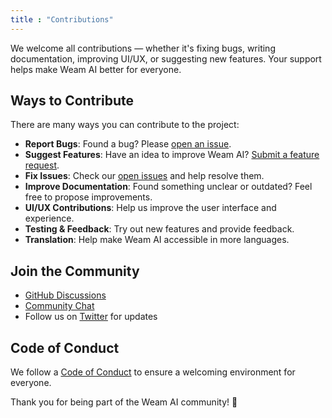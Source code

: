 ```yaml
---
title : "Contributions"
---
```


We welcome all contributions — whether it's fixing bugs, writing documentation, improving UI/UX, or suggesting new features. Your support helps make Weam AI better for everyone.

## Ways to Contribute

There are many ways you can contribute to the project:

- **Report Bugs**: Found a bug? Please [open an issue](https://github.com/weam-ai/weam/issues/new?template=bug_report.md).
- **Suggest Features**: Have an idea to improve Weam AI? [Submit a feature request](https://github.com/weam-ai/weam/issues/new?template=feature_request.md).
- **Fix Issues**: Check our [open issues](https://github.com/weam-ai/weam/issues) and help resolve them.
- **Improve Documentation**: Found something unclear or outdated? Feel free to propose improvements.
- **UI/UX Contributions**: Help us improve the user interface and experience.
- **Testing & Feedback**: Try out new features and provide feedback.
- **Translation**: Help make Weam AI accessible in more languages.

## Join the Community

- [GitHub Discussions](https://github.com/weam-ai/weam/discussions)
- [Community Chat](https://discord.gg/EyUbyUxf4n)
- Follow us on [Twitter](https://twitter.com/weamai) for updates

## Code of Conduct

We follow a [Code of Conduct](https://github.com/weam-ai/weam?tab=coc-ov-file) to ensure a welcoming environment for everyone.


Thank you for being part of the Weam AI community! 💙
